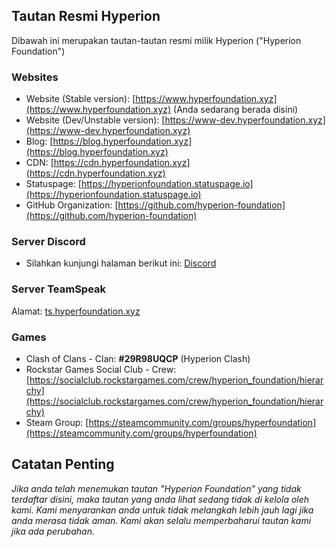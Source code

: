 ## Tautan Resmi Hyperion
Dibawah ini merupakan tautan-tautan resmi milik Hyperion ("Hyperion Foundation")

### Websites
- Website (Stable version): [https://www.hyperfoundation.xyz](https://www.hyperfoundation.xyz) (Anda sedarang berada disini)
- Website (Dev/Unstable version): [https://www-dev.hyperfoundation.xyz](https://www-dev.hyperfoundation.xyz)
- Blog: [https://blog.hyperfoundation.xyz](https://blog.hyperfoundation.xyz)
- CDN: [https://cdn.hyperfoundation.xyz](https://cdn.hyperfoundation.xyz)
- Statuspage: [https://hyperionfoundation.statuspage.io](https://hyperionfoundation.statuspage.io)
- GitHub Organization: [https://github.com/hyperion-foundation](https://github.com/hyperion-foundation)

### Server Discord
- Silahkan kunjungi halaman berikut ini: [Discord](/server-list)

### Server TeamSpeak
Alamat: [ts.hyperfoundation.xyz](ts3server:/ts.hyperfoundation.xyz)

### Games
- Clash of Clans - Clan: **#29R98UQCP** (Hyperion Clash)
- Rockstar Games Social Club - Crew: [https://socialclub.rockstargames.com/crew/hyperion_foundation/hierarchy](https://socialclub.rockstargames.com/crew/hyperion_foundation/hierarchy)
- Steam Group: [https://steamcommunity.com/groups/hyperfoundation](https://steamcommunity.com/groups/hyperfoundation)

## Catatan Penting
*Jika anda telah menemukan tautan "Hyperion Foundation" yang tidak terdaftar disini, maka tautan yang anda lihat sedang tidak di kelola oleh kami.
Kami menyarankan anda untuk tidak melangkah lebih jauh lagi jika anda merasa tidak aman. Kami akan selalu memperbaharui tautan kami jika ada perubahan.*